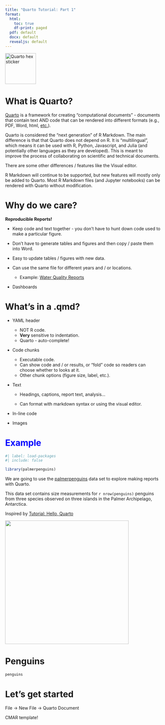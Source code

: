 ```yaml
---
title: "Quarto Tutorial: Part 1"
format:
  html:
    toc: true
    df-print: paged
  pdf: default
  docx: default
  revealjs: default
---
```


[![Quarto hex sticker](quarto.png){fig-alt="Quarto hex sticker" fig-align="center" width="100"}](https://github.com/rstudio/hex-stickers)

# What is Quarto? 

[Quarto](https://quarto.org/) is a framework for creating "computational documents" - documents that contain text AND code that can be rendered into different formats (e.g., PDF, Word, html, [etc.](https://quarto.org/docs/output-formats/all-formats.html)).

Quarto is considered the "next generation" of R Markdown. The main difference is that that Quarto does not depend on R. It is "multilingual", which means it can be used with R, Python, Javascript, and Julia (and potentially other languages as they are developed). This is meant to improve the process of collaborating on scientific and technical documents.

There are some other differences / features like the Visual editor.

R Markdown will continue to be supported, but new features will mostly only be added to Quarto. Most R Markdown files (and Jupyter notebooks) can be rendered with Quarto without modification.

# Why do we care?

**Reproducible Reports!**

-   Keep code and text together - you don't have to hunt down code used to make a particular figure.

-   Don't have to generate tables and figures and then copy / paste them into Word.

-   Easy to update tables / figures with new data.

-   Can use the same file for different years and / or locations.

    -   Example: [Water Quality Reports](https://github.com/dempsey-CMAR/County-Reports/blob/main/County_Report.Rmd)
    
- Dashboards

# What's in a .qmd?

-   YAML header

    -   NOT R code.
    -   **Very** sensitive to indentation.
    -   Quarto - auto-complete!

-   Code chunks

    -   Executable code.
    -   Can show code and / or results, or "fold" code so readers can choose whether to looks at it.
    -   Other chunk options (figure size, label, etc.).

-   Text

    -   Headings, captions, report text, analysis...

    -   Can format with markdown syntax or using the visual editor.

-   In-line code

-   Images

# Example {style="color: blue"}

```r
#| label: load-packages
#| include: false

library(palmerpenguins)
```

We are going to use the [palmerpenguins](https://allisonhorst.github.io/palmerpenguins/) data set to explore making reports with Quarto.

This data set contains size measurements for `r nrow(penguins)` penguins from three species observed on three islands in the Palmer Archipelago, Antarctica.

Inspired by [Tutorial: Hello, Quarto](https://quarto.org/docs/get-started/hello/rstudio.html)

![](lter_penguins.png){fig-alt="Illustration of three species of Palmer Archipelago penguins: Chinstrap, Gentoo, and Adelie. Artwork by @allison_horst." fig-align="center" width="401"}

# Penguins 

```r
penguins
```


# Let's get started

File -> New File -> Quarto Document

CMAR template!